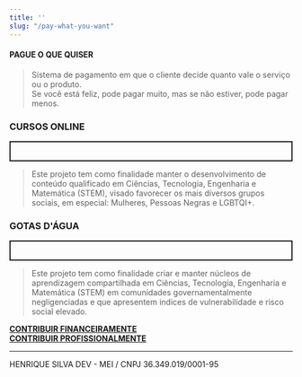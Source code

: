 ```yaml
---
title: ''
slug: "/pay-what-you-want"
---
```


#### PAGUE O QUE QUISER

<blockquote>  
    Sistema de pagamento em que o cliente decide quanto vale o serviço ou o produto. <br />
    Se você está feliz, pode pagar muito, mas se não estiver, pode pagar menos.
  </blockquote> 

### CURSOS ONLINE

<p style="border: 2px solid; padding: 1rem">
  <blockquote>  
    Este projeto tem como finalidade manter o desenvolvimento de conteúdo qualificado em 
    Ciências, Tecnologia, Engenharia e Matemática (STEM), visado favorecer os mais diversos grupos 
    sociais, em especial: Mulheres, Pessoas Negras e LGBTQI+.
 </blockquote>  
</p>

### GOTAS D'ÁGUA

<p style="border: 2px solid; padding: 1rem">
  <blockquote>
    Este projeto tem como finalidade criar e manter núcleos de aprendizagem compartilhada em Ciências, Tecnologia, 
    Engenharia e Matemática (STEM) em comunidades governamentalmente negligenciadas e que apresentem indices
    de vulnerabilidade e risco social elevado. <br />
  </blockquote>  
</p>


[**CONTRIBUIR FINANCEIRAMENTE**](https://nubank.com.br/pagar/9ifs7/C6JdIWea8E)<br />
[**CONTRIBUIR PROFISSIONALMENTE**]()

<hr />
HENRIQUE SILVA DEV - MEI / CNPJ 36.349.019/0001-95